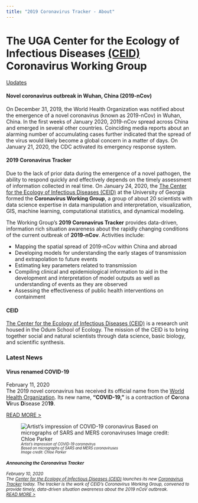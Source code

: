 ```yaml
---
title: "2019 Coronavirus Tracker - About"
---
```


</div> <!-- container-fluid main-container -->

<div class="jumbotron jumbotron-fluid">
<div class="container">
  <!--<h1 class="display-3">Hello, world!</h1>-->
  <h1 class="lead">The UGA Center for the Ecology of Infectious Diseases [(CEID)](http://ceid.uga.edu)<br><strong>Coronavirus Working Group</strong></h2>
  <!--
  <hr class="my-4">
  <p>It uses utility classes for typography and spacing to space content out within the larger container.</p>
  <p class="lead">
  -->
    <a class="btn btn-primary btn-lg" href="news.html" role="button">Updates</a>
  </p>
</div>
</div>

<div class="container-fluid main-container"> <!-- container-fluid main-container -->


<div class="row">
  <div class="col-sm-8">
#### Novel coronavirus outbreak in Wuhan, China (2019-nCov)

On December 31, 2019, the World Health Organization was notified about the emergence of a novel coronavirus (known as 2019-nCov) in Wuhan, China. In the first weeks of January 2020, 2019-nCov spread across China and emerged in several other countries. Coinciding media reports about an alarming number of accumulating cases further indicated that the spread of the virus would likely become a global concern in a matter of days. On January 21, 2020, the CDC activated its emergency response system.

#### 2019 Coronavirus Tracker

Due to the lack of prior data during the emergence of a novel pathogen, the ability to respond quickly and effectively depends on the timely assessment of information collected in real time. On January 24, 2020, the [The Center for the Ecology of Infectious Diseases (CEID)](http://ceid.uga.edu) at the University of Georgia formed the **Coronavirus Working Group**, a group of about 20 scientists with data science expertise in data manipulation and interpretation, visualization, GIS, machine learning, computational statistics, and dynamical modeling.

The Working Group's **2019 Coronavirus Tracker** provides data-driven, information rich situation awareness about the rapidly changing conditions of the current outbreak of **2019-nCov**. Activities include:

* Mapping the spatial spread of 2019-nCov within China and abroad
* Developing models for understanding the early stages of transmission and extrapolation to future events
* Estimating key parameters related to transmission
* Compiling clinical and epidemiological information to aid in the development and interpretation of model outputs as well as understanding of events as they are observed
* Assessing the effectiveness of public health interventions on containment
 
#### CEID

[The Center for the Ecology of Infectious Diseases (CEID)](http://ceid.uga.edu) is a research unit housed in the Odum School of Ecology. The mission of the CEID is to bring together social and natural scientists through data science, basic biology, and scientific synthesis.

</div>
<div class="col-sm-4">
### Latest News

<!--NEWS ITEM-->
<div class="news-item">
#### Virus renamed COVID-19
<div class="news-item-date">February 11, 2020</div>
<div class="news-item-description">
The 2019 novel coronavirus has received its official name from the [World Health Organization](https://www.who.int/). Its new name, **"COVID-19,"** is a contraction of **Co**rona **Vi**rus **D**isease 20**19**.</div>
[READ MORE >](news.html#news-covid-19)
</div>

<!--NEWS ITEM-->
<div class="news-item">
![<small><em><small><em>Artist's impression of COVID-19 coronavirus<br>Based on micrographs of SARS and MERS coronaviruses<br>Image credit: Chloe Parker</em></small>](images/2019ncov_Parker/Image-9.jpeg)

#### Announcing the Coronavirus Tracker
<div class="news-item-date">February 10, 2020</div>
<div class="news-item-description">
The [Center for the Ecology of Infectious Diseases (CEID)](http://ceid.uga.edu) launches its new [Coronavirus Tracker](http://2019-coronavirus-tracker.com) today. The tracker is the work of CEID's Coronavirus Working Group, convened to provide timely, data-driven situation awareness about the 2019 nCoV outbreak. </div>[READ MORE >](news.html#news-announcing-ncov-tracker)</div>
</div>

<!--NEWS ITEM-->


<!--END-->
</div>

